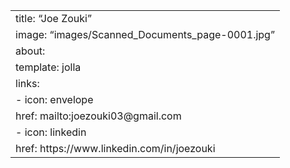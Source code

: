 ---
title: "Joe Zouki"
image: "images/Scanned_Documents_page-0001.jpg"
about:
    template: jolla
    links:
        - icon: envelope
          href: mailto:joezouki03@gmail.com
        - icon: linkedin
          href: https://www.linkedin.com/in/joezouki
---